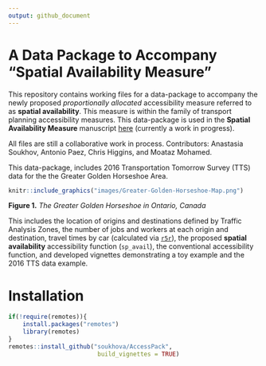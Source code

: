 ```yaml
---
output: github_document
---
```


<!-- README.md is generated from README.Rmd. Please edit that file -->

# A Data Package to Accompany "Spatial Availability Measure"

This repository contains working files for a data-package to accompany the newly proposed  _proportionally allocated_ accessibility measure referred to as **spatial availability**. This measure is within the family of transport planning accessibility measures. This data-package is used in the  **Spatial Availability Measure** manuscript [here](https://github.com/soukhova/Spatial-Availability-Measure) (currently a work in progress). 

All files are still a collaborative work in process. Contributors: Anastasia Soukhov, Antonio Paez, Chris Higgins, and Moataz Mohamed.



<!-- badges: start -->
<!-- badges: end -->


This data-package, includes 2016 Transportation Tomorrow Survey (TTS) data for the the Greater Golden Horseshoe Area.

```r
knitr::include_graphics("images/Greater-Golden-Horseshoe-Map.png")
```

__Figure 1.__ _The Greater Golden Horseshoe in Ontario, Canada_

This includes the location of origins and destinations defined by Traffic Analysis Zones, the number of jobs and workers at each origin and destination, travel times by car (calculated via [`r5r`](https://github.com/ipeaGIT/r5r)), the proposed **spatial availability** accessibility function (`sp_avail`), the conventional accessibility function, and developed vignettes demonstrating a toy example and the 2016 TTS data example.

# Installation

``` r
if(!require(remotes)){
    install.packages("remotes")
    library(remotes)
}
remotes::install_github("soukhova/AccessPack",
                         build_vignettes = TRUE)
```

